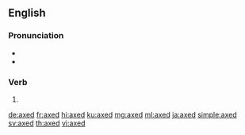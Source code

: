 ==English==

===Pronunciation===
* {{IPA|/ækst/|lang=en}}
* {{homophones|aksed|lang=en}}

===Verb===
{{head|en|verb form}}

# {{en-past of|axe}}

[[de:axed]]
[[fr:axed]]
[[hi:axed]]
[[ku:axed]]
[[mg:axed]]
[[ml:axed]]
[[ja:axed]]
[[simple:axed]]
[[sv:axed]]
[[th:axed]]
[[vi:axed]]